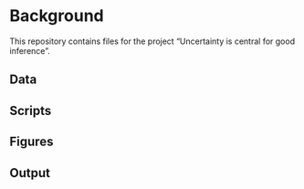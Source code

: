 # Background

This repository contains files for the project "Uncertainty is central for good inference".


## Data

## Scripts

## Figures

## Output